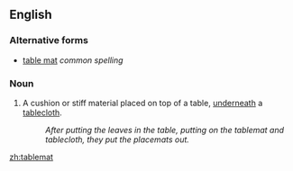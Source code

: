 ==English==

===Alternative forms===
* [[table mat]] ''common spelling''

===Noun===
{{en-noun}}

# {{rare}} A cushion or stiff material placed on top of a table, [[underneath]] a [[tablecloth]].
#: ''After putting the leaves in the table, putting on the tablemat and tablecloth, they put the placemats out.''

[[zh:tablemat]]